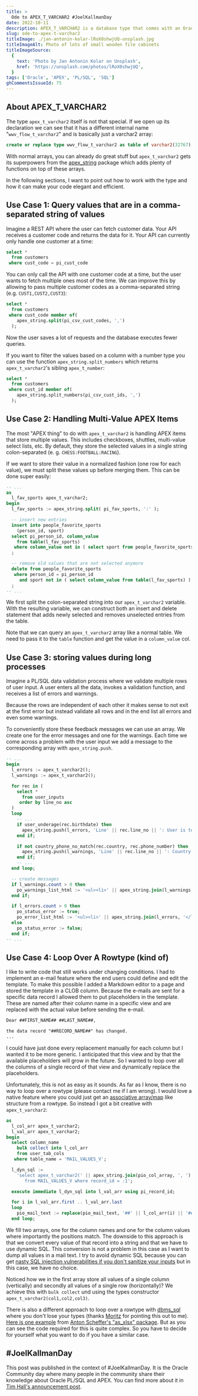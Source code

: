 ```yaml
---
title: >
  Ode to APEX_T_VARCHAR2 #JoelKallmanDay
date: 2022-10-11
description: APEX_T_VARCHAR2 is a database type that comes with an Oracle APEX installation. I use it quite frequently and think that with it you can write better code.
slug: ode-to-apex-t-varchar2
titleImage: ./jan-antonin-kolar-lRoX0shwjUQ-unsplash.jpg
titleImageAlt: Photo of lots of small wooden file cabinets
titleImageSource:
  {
    text: 'Photo by Jan Antonin Kolar on Unsplash',
    href: 'https://unsplash.com/photos/lRoX0shwjUQ',
  }
tags: ['Oracle', 'APEX', 'PL/SQL', 'SQL']
ghCommentsIssueId: 75
---
```


## About APEX_T_VARCHAR2

The type `apex_t_varchar2` itself is not that special.
If we open up its declaration we can see that it has a different internal name "`wwv_flow_t_varchar2`" and is basically just a varchar2 array:

```sql
create or replace type wwv_flow_t_varchar2 as table of varchar2(32767);
```

With normal arrays, you can already do great stuff but `apex_t_varchar2` gets its superpowers from the [apex_string](https://docs.oracle.com/en/database/oracle/apex/22.1/aeapi/APEX_STRING.html#GUID-CAFD987C-7382-4F0F-8CB9-1D3BD05F054A) package which adds plenty of functions on top of these arrays.

In the following sections, I want to point out how to work with the type and how it can make your code elegant and efficient.

## Use Case 1: Query values that are in a comma-separated string of values

Imagine a REST API where the user can fetch customer data. Your API receives a customer code and returns the data for it. Your API can currently only handle one customer at a time:

```sql
select *
  from customers
 where cust_code = pi_cust_code
```

You can only call the API with one customer code at a time, but the user wants to fetch multiple ones most of the time. We can improve this by allowing to pass multiple customer codes as a comma-separated string (e.g. `CUST1,CUST2,CUST3`):

```sql
select *
  from customers
 where cust_code member of(
    apex_string.split(pi_csv_cust_codes, ',')
  );
```

Now the user saves a lot of requests and the database executes fewer queries.

If you want to filter the values based on a column with a number type you can use the function `apex_string.split_numbers` which returns `apex_t_varchar2`'s sibling `apex_t_number`:

```sql
select *
  from customers
 where cust_id member of(
    apex_string.split_numbers(pi_csv_cust_ids, ',')
  );
```

## Use Case 2: Handling Multi-Value APEX Items

The most "APEX thing" to do with `apex_t_varchar2` is handling APEX items that store multiple values. This includes checkboxes, shuttles, multi-value select lists, etc. By default, they store the selected values in a single string colon-separated (e. g. `CHESS:FOOTBALL:RACING`).

If we want to store their value in a normalized fashion (one row for each value), we must split these values up before merging them. This can be done super easily:

```sql
-- ...
as
  l_fav_sports apex_t_varchar2;
begin
  l_fav_sports := apex_string.split( pi_fav_sports, ':' );

  -- insert new entries
  insert into people_favorite_sports
    (person_id, sport)
  select pi_person_id, column_value
    from table(l_fav_sports)
   where column_value not in ( select sport from people_favorite_sports where person_id = pi_person_id )
  ;

  -- remove old values that are not selected anymore
  delete from people_favorite_sports
   where person_id = pi_person_id
     and sport not in ( select column_value from table(l_fav_sports) )
  ;
-- ...
```

We first split the colon-separated string into our `apex_t_varchar2` variable. With the resulting variable, we can construct both an insert and delete statement that adds newly selected and removes unselected entries from the table.

Note that we can query an `apex_t_varchar2` array like a normal table. We need to pass it to the `table` function and get the value in a `column_value` col.

## Use Case 3: storing values during long processes

Imagine a PL/SQL data validation process where we validate multiple rows of user input. A user enters all the data, invokes a validation function, and receives a list of errors and warnings.

Because the rows are independent of each other it makes sense to not exit at the first error but instead validate all rows and in the end list all errors and even some warnings.

To conveniently store these feedback messages we can use an array. We create one for the error messages and one for the warnings. Each time we come across a problem with the user input we add a message to the corresponding array with `apex_string.push`.

```sql
-- ...
begin
  l_errors := apex_t_varchar2();
  l_warnings := apex_t_varchar2();

  for rec in (
    select *
      from user_inputs
     order by line_no asc
  )
  loop
    -- ...
    if user_underage(rec.birthdate) then
      apex_string.push(l_errors, 'Line' || rec.line_no || ': User is too young!');
    end if;

    if not country_phone_no_match(rec.country, rec.phone_number) then
      apex_string.push(l_warnings, 'Line' || rec.line_no || ': Country does not match with phone no country code!');
    end if;
    -- ...
  end loop;

  -- create messages
  if l_warnings.count > 0 then
    po_warnings_list_html := '<ul><li>' || apex_string.join(l_warnings, '</li><li>') || '</li></ul>';
  end if;

  if l_errors.count > 0 then
    po_status_error := true;
    po_error_list_html := '<ul><li>' || apex_string.join(l_errors, '</li><li>') || '</li></ul>';
  else
    po_status_error := false;
  end if;
-- ...
```

## Use Case 4: Loop Over A Rowtype (kind of)

I like to write code that still works under changing conditions.
I had to implement an e-mail feature where the end users could define and edit the template.
To make this possible I added a Markdown editor to a page and stored the template in a CLOB column.
Because the e-mails are sent for a specific data record I allowed them to put placeholders in the template.
These are named after their column name in a specific view and are replaced with the actual value before sending the e-mail.

```txt
Dear ##FIRST_NAME## ##LAST_NAME##,

the data record "##RECORD_NAME##" has changed.
...
```

I could have just done every replacement manually for each column but I wanted it to be more generic.
I anticipated that this view and by that the available placeholders will grow in the future.
So I wanted to loop over all the columns of a single record of that view and dynamically replace the placeholders.

Unfortunately, this is not as easy as it sounds.
As far as I know, there is no way to loop over a rowtype (please contact me if I am wrong).
I would love a native feature where you could just get an [associative array/map](https://hartenfeller.dev/blog/maps-oracle-plsql) like structure from a rowtype.
So instead I got a bit creative with `apex_t_varchar2`:

```sql
as
  l_col_arr apex_t_varchar2;
  l_val_arr apex_t_varchar2;
begin
  select column_name
    bulk collect into l_col_arr
    from user_tab_cols
   where table_name = 'MAIL_VALUES_V';

  l_dyn_sql :=
    'select apex_t_varchar2(' || apex_string.join(pio_col_array, ', ') || ')
       from MAIL_VALUES_V where record_id = :1';

  execute immediate l_dyn_sql into l_val_arr using pi_record_id;

  for i in l_val_arr.first .. l_val_arr.last
  loop
    pio_mail_text := replace(pio_mail_text, '##' || l_col_arr(i) || '##', l_val_arr(i));
  end loop;
```

We fill two arrays, one for the column names and one for the column values where importantly the positions match.
The downside to this approach is that we convert every value of that record into a string and that we have to use dynamic SQL.
This conversion is not a problem in this case as I want to dump all values in a mail text.
I try to avoid dynamic SQL because you can get [nasty SQL injection vulnerabilities if you don't sanitize your inputs](https://xkcd.com/327/) but in this case, we have no choice.

Noticed how we in the first array store all values of a single column (vertically) and secondly all values of a single row (horizontally)? We achieve this with `bulk collect` und using the types constructor `apex_t_varchar2(col1,col2,col3)`.

There is also a different approach to loop over a rowtype with [dbms_sql](https://docs.oracle.com/en/database/oracle/oracle-database/21/arpls/DBMS_SQL.html) where you don't lose your types (thanks [Moritz](https://twitter.com/commi235) for pointing this out to me).
[Here is one example](https://github.com/commi235/xlsx_builder/blob/07e6de54ad0a2cf4994a1ec2c64b70d8218db1b4/xlsx_builder_pkg.pkb#L2917-L3053) from [Anton Scheffer's "as_xlsx" package](https://technology.amis.nl/languages/oracle-plsql/create-an-excel-file-with-plsql/).
But as you can see the code required for this is quite complex.
So you have to decide for yourself what you want to do if you have a similar case.

## #JoelKallmanDay

This post was published in the context of #JoelKallmanDay. It is the Oracle Community day where many people in the community share their knowledge about Oracle PL/SQL and APEX. You can find more about it in [Tim Hall's announcement post](https://oracle-base.com/blog/2022/09/27/joel-kallman-day-2022-announcement/).
